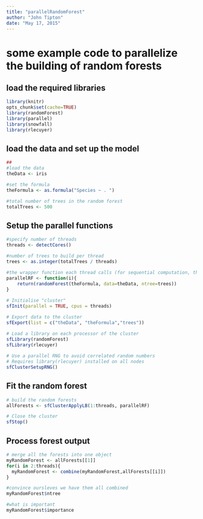 ```yaml
---
title: "parallelRandomForest"
author: "John Tipton"
date: "May 17, 2015"
---
```


# some example code to parallelize the building of random forests


## load the required libraries
```r
library(knitr)
opts_chunk$set(cache=TRUE)
library(randomForest)
library(parallel)
library(snowfall)    
library(rlecuyer)
```
## load the data and set up the model
```r
##
#load the data
theData <- iris

#set the formula
theFormula <- as.formula("Species ~ . ")

#total number of trees in the random forest
totalTrees <- 500
```
## Setup the parallel functions
```r
#specify number of threads
threads <- detectCores()

#number of trees to build per thread
trees <- as.integer(totalTrees / threads)

#the wrapper function each thread calls (for sequential computation, this is a for loop)
parallelRF <- function(i){
    return(randomForest(theFormula, data=theData, ntree=trees))
}    
 
# Initialise "cluster"
sfInit(parallel = TRUE, cpus = threads)

# Export data to the cluster
sfExport(list = c("theData", "theFormula","trees"))

# Load a library on each processor of the cluster
sfLibrary(randomForest)
sfLibrary(rlecuyer)
 
# Use a parallel RNG to avoid correlated random numbers
# Requires library(rlecuyer) installed on all nodes
sfClusterSetupRNG()
```
## Fit the random forest
```r
# build the random forests
allForests <- sfClusterApplyLB(1:threads, parallelRF)

# Close the cluster
sfStop()
```
## Process forest output
```r

# merge all the forests into one object
myRandomForest <- allForests[[1]]
for(i in 2:threads){
  myRandomForest <- combine(myRandomForest,allForests[[i]])
}

#convince oursleves we have them all combined
myRandomForest$ntree

#what is important
myRandomForest$importance
```